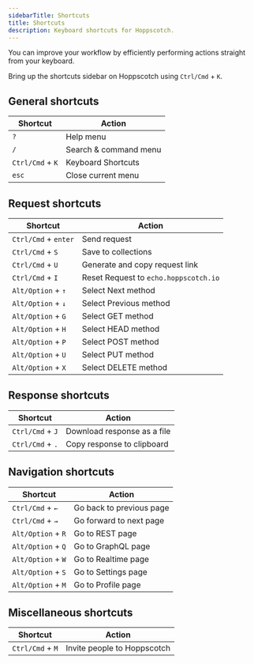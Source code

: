 ```yaml
---
sidebarTitle: Shortcuts
title: Shortcuts
description: Keyboard shortcuts for Hoppscotch.
---
```


You can improve your workflow by efficiently performing actions straight from your keyboard.

<Tip>Bring up the shortcuts sidebar on Hoppscotch using `Ctrl/Cmd` + `K`.</Tip>

## General shortcuts

| Shortcut         | Action                |
| ---------------- | --------------------- |
| `?`              | Help menu             |
| `/`              | Search & command menu |
| `Ctrl/Cmd` + `K` | Keyboard Shortcuts    |
| `esc`            | Close current menu    |

## Request shortcuts

| Shortcut             | Action                                |
| -------------------- | ------------------------------------- |
| `Ctrl/Cmd` + `enter` | Send request                          |
| `Ctrl/Cmd` + `S`     | Save to collections                   |
| `Ctrl/Cmd` + `U`     | Generate and copy request link        |
| `Ctrl/Cmd` + `I`     | Reset Request to `echo.hoppscotch.io` |
| `Alt/Option` + `↑`   | Select Next method                    |
| `Alt/Option` + `↓`   | Select Previous method                |
| `Alt/Option` + `G`   | Select GET method                     |
| `Alt/Option` + `H`   | Select HEAD method                    |
| `Alt/Option` + `P`   | Select POST method                    |
| `Alt/Option` + `U`   | Select PUT method                     |
| `Alt/Option` + `X`   | Select DELETE method                  |

## Response shortcuts

| Shortcut         | Action                      |
| ---------------- | --------------------------- |
| `Ctrl/Cmd` + `J` | Download response as a file |
| `Ctrl/Cmd` + `.` | Copy response to clipboard  |

## Navigation shortcuts

| Shortcut           | Action                   |
| ------------------ | ------------------------ |
| `Ctrl/Cmd` + `←`   | Go back to previous page |
| `Ctrl/Cmd` + `→`   | Go forward to next page  |
| `Alt/Option` + `R` | Go to REST page          |
| `Alt/Option` + `Q` | Go to GraphQL page       |
| `Alt/Option` + `W` | Go to Realtime page      |
| `Alt/Option` + `S` | Go to Settings page      |
| `Alt/Option` + `M` | Go to Profile page       |

## Miscellaneous shortcuts

| Shortcut         | Action                      |
| ---------------- | --------------------------- |
| `Ctrl/Cmd` + `M` | Invite people to Hoppscotch |

